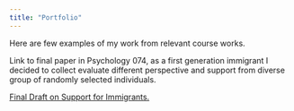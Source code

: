 ```yaml
---
title: "Portfolio"
---
```


Here are few examples of my work from relevant course works.

Link to final paper in Psychology 074, as a first generation immigrant I decided to collect evaluate different perspective and support from diverse group of randomly selected individuals.

[Final Draft on Support for Immigrants.](Draft FINAL.pdf)
